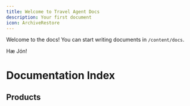 ```yaml
---
title: Welcome to Travel Agent Docs
description: Your first document
icon: ArchiveRestore
---
```


<InlineTOC items={toc} />

Welcome to the docs! You can start writing documents in `/content/docs`.

Hæ Jón!

# Documentation Index

## Products

<Cards>
  <Card title="Travel Agent" href="./travel-agent/introduction" />
  <Card title="Travel Agent WordPress" href="./travel-agent-wordpress/introduction" />
  <Card title="TA BookingForm" href="./ta-bookingform/introduction" />
</Cards>

